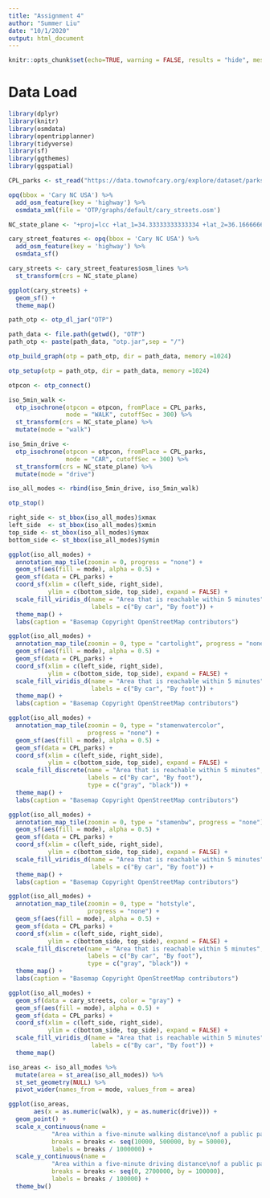 ```yaml
---
title: "Assignment 4"
author: "Summer Liu"
date: "10/1/2020"
output: html_document
---
```



```r
knitr::opts_chunk$set(echo=TRUE, warning = FALSE, results = "hide", message = FALSE)
```

# Data Load

```r
library(dplyr)
library(knitr)
library(osmdata)
library(opentripplanner)
library(tidyverse)
library(sf)
library(ggthemes)
library(ggspatial)
```

```r
CPL_parks <- st_read("https://data.townofcary.org/explore/dataset/parks-and-recreation-feature-map/download/?format=kml&timezone=America/New_York&lang=en")
```

```r
opq(bbox = 'Cary NC USA') %>%
  add_osm_feature(key = 'highway') %>%
  osmdata_xml(file = 'OTP/graphs/default/cary_streets.osm')
```


```r
NC_state_plane <- "+proj=lcc +lat_1=34.33333333333334 +lat_2=36.16666666666666 +lat_0=33.75 +lon_0=-79 +x_0=609601.22 +y_0=0 +ellps=GRS80 +datum=NAD83 +units=m +no_defs"

cary_street_features <- opq(bbox = 'Cary NC USA') %>%
  add_osm_feature(key = 'highway') %>%
  osmdata_sf()

cary_streets <- cary_street_features$osm_lines %>%
  st_transform(crs = NC_state_plane)
```


```r
ggplot(cary_streets) +
  geom_sf() +
  theme_map()
```



```r
path_otp <- otp_dl_jar("OTP")
```

```r
path_data <- file.path(getwd(), "OTP")
path_otp <- paste(path_data, "otp.jar",sep = "/")

otp_build_graph(otp = path_otp, dir = path_data, memory =1024)
```


```r
otp_setup(otp = path_otp, dir = path_data, memory =1024)
```


```r
otpcon <- otp_connect()
```


```r
iso_5min_walk <- 
  otp_isochrone(otpcon = otpcon, fromPlace = CPL_parks, 
                mode = "WALK", cutoffSec = 300) %>%
  st_transform(crs = NC_state_plane) %>%
  mutate(mode = "walk")

iso_5min_drive <- 
  otp_isochrone(otpcon = otpcon, fromPlace = CPL_parks, 
                mode = "CAR", cutoffSec = 300) %>%
  st_transform(crs = NC_state_plane) %>%
  mutate(mode = "drive")

iso_all_modes <- rbind(iso_5min_drive, iso_5min_walk)

otp_stop()
```


```r
right_side <- st_bbox(iso_all_modes)$xmax
left_side  <- st_bbox(iso_all_modes)$xmin
top_side <- st_bbox(iso_all_modes)$ymax
bottom_side <- st_bbox(iso_all_modes)$ymin

ggplot(iso_all_modes) +
  annotation_map_tile(zoomin = 0, progress = "none") +
  geom_sf(aes(fill = mode), alpha = 0.5) +
  geom_sf(data = CPL_parks) +
  coord_sf(xlim = c(left_side, right_side), 
           ylim = c(bottom_side, top_side), expand = FALSE) +
  scale_fill_viridis_d(name = "Area that is reachable within 5 minutes",
                       labels = c("By car", "By foot")) +
  theme_map() +
  labs(caption = "Basemap Copyright OpenStreetMap contributors")
```


```r
ggplot(iso_all_modes) +
  annotation_map_tile(zoomin = 0, type = "cartolight", progress = "none") +
  geom_sf(aes(fill = mode), alpha = 0.5) +
  geom_sf(data = CPL_parks) +
  coord_sf(xlim = c(left_side, right_side), 
           ylim = c(bottom_side, top_side), expand = FALSE) +
  scale_fill_viridis_d(name = "Area that is reachable within 5 minutes",
                       labels = c("By car", "By foot")) +
  theme_map() +
  labs(caption = "Basemap Copyright OpenStreetMap contributors")
```



```r
ggplot(iso_all_modes) +
  annotation_map_tile(zoomin = 0, type = "stamenwatercolor", 
                      progress = "none") +
  geom_sf(aes(fill = mode), alpha = 0.5) +
  geom_sf(data = CPL_parks) +
  coord_sf(xlim = c(left_side, right_side), 
           ylim = c(bottom_side, top_side), expand = FALSE) +
  scale_fill_discrete(name = "Area that is reachable within 5 minutes",
                      labels = c("By car", "By foot"),
                      type = c("gray", "black")) +
  theme_map() +
  labs(caption = "Basemap Copyright OpenStreetMap contributors")
```


```r
ggplot(iso_all_modes) +
  annotation_map_tile(zoomin = 0, type = "stamenbw", progress = "none") +
  geom_sf(aes(fill = mode), alpha = 0.5) +
  geom_sf(data = CPL_parks) +
  coord_sf(xlim = c(left_side, right_side), 
           ylim = c(bottom_side, top_side), expand = FALSE) +
  scale_fill_viridis_d(name = "Area that is reachable within 5 minutes",
                       labels = c("By car", "By foot")) +
  theme_map() +
  labs(caption = "Basemap Copyright OpenStreetMap contributors")
```



```r
ggplot(iso_all_modes) +
  annotation_map_tile(zoomin = 0, type = "hotstyle", 
                      progress = "none") +
  geom_sf(aes(fill = mode), alpha = 0.5) +
  geom_sf(data = CPL_parks) +
  coord_sf(xlim = c(left_side, right_side), 
           ylim = c(bottom_side, top_side), expand = FALSE) +
  scale_fill_discrete(name = "Area that is reachable within 5 minutes",
                      labels = c("By car", "By foot"),
                      type = c("gray", "black")) +
  theme_map() +
  labs(caption = "Basemap Copyright OpenStreetMap contributors")
```


```r
ggplot(iso_all_modes) +
  geom_sf(data = cary_streets, color = "gray") +
  geom_sf(aes(fill = mode), alpha = 0.5) +
  geom_sf(data = CPL_parks) +
  coord_sf(xlim = c(left_side, right_side), 
           ylim = c(bottom_side, top_side), expand = FALSE) +
  scale_fill_viridis_d(name = "Area that is reachable within 5 minutes",
                       labels = c("By car", "By foot")) +
  theme_map() 
```


```r
iso_areas <- iso_all_modes %>%
  mutate(area = st_area(iso_all_modes)) %>%
  st_set_geometry(NULL) %>%
  pivot_wider(names_from = mode, values_from = area) 

ggplot(iso_areas, 
       aes(x = as.numeric(walk), y = as.numeric(drive))) +
  geom_point() +
  scale_x_continuous(name = 
            "Area within a five-minute walking distance\nof a public park\n(square km)",
            breaks = breaks <- seq(10000, 500000, by = 50000),
            labels = breaks / 1000000) +
  scale_y_continuous(name = 
            "Area within a five-minute driving distance\nof a public park\n(square km)",
            breaks = breaks <- seq(0, 2700000, by = 100000),
            labels = breaks / 100000) +
  theme_bw()

```

